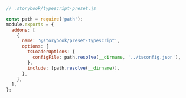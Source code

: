 ```js
// .storybook/typescript-preset.js

const path = require('path');
module.exports = {
  addons: [
    {
      name: '@storybook/preset-typescript',
      options: {
        tsLoaderOptions: {
          configFile: path.resolve(__dirname, '../tsconfig.json'),
        },
        include: [path.resolve(__dirname)],
      },
    },
  ],
};
```